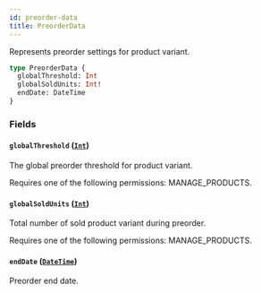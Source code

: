 ```yaml
---
id: preorder-data
title: PreorderData
---
```



Represents preorder settings for product variant.

```graphql
type PreorderData {
  globalThreshold: Int
  globalSoldUnits: Int!
  endDate: DateTime
}
```


### Fields

#### `globalThreshold` ([`Int`](../../../developer/api-reference/scalars/int))

The global preorder threshold for product variant.

Requires one of the following permissions: MANAGE_PRODUCTS.


#### `globalSoldUnits` ([`Int`](../../../developer/api-reference/scalars/int))

Total number of sold product variant during preorder.

Requires one of the following permissions: MANAGE_PRODUCTS.


#### `endDate` ([`DateTime`](../../../developer/api-reference/scalars/date-time))

Preorder end date.




